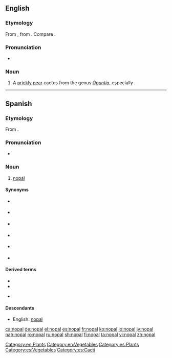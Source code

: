 ==English==

===Etymology===
From {{etyl|es|en}} {{term|nopal|lang=es}}, from {{etyl|nah|en}} {{term|nopalli||Opuntia cactus|lang=nah}}.  Compare {{term|nopales}}.

===Pronunciation===
* {{a|UK}} {{IPA|/ˈnəʊpəl/}}

===Noun===
{{en-noun|s|nopal}}

# A [[prickly pear]] cactus from the genus ''[[Opuntia]]'', especially {{taxlink|Opuntia cochinellifera|species|noshow=1}}.

[[Category:en:Plants]]
[[Category:en:Vegetables]]


----

==Spanish==
{{wikipedia|lang=es}}
===Etymology===
From {{etyl|nci|es}} {{term|nohpalli|lang=nci}}.

===Pronunciation===
* {{IPA|/no̞ˈpal/|lang=es}}

===Noun===
{{es-noun|m|es}}

# [[#English|nopal]] {{gloss|plant}}

====Synonyms====
{{top2}}
* {{l|es|chumbera|g=f}} {{gloss|plant}}
* {{l|es|higuera chumba|g=f}} {{gloss|plant}}
* {{l|es|higuera de Indias|g=f}} {{gloss|plant}}
{{mid2}}
* {{l|es|higuera de pala|g=f}} {{gloss|plant}}
* {{l|es|higuera de tuna|g=f}} {{gloss|plant}}
* {{l|es|tuna|g=f}} {{gloss|plant and fruit}}
{{bottom}}

====Derived terms====
{{top2}}
* {{l|es|nopaleda|g=f}}
* {{l|es|nopalera|g=f}}
{{mid2}}
* {{l|es|nopalito|g=m}}
{{bottom}}

====Descendants====
* English: [[#English|nopal]]

[[Category:es:Plants]]
[[Category:es:Vegetables]]
[[Category:es:Cacti]]

[[ca:nopal]]
[[de:nopal]]
[[el:nopal]]
[[es:nopal]]
[[fr:nopal]]
[[ko:nopal]]
[[io:nopal]]
[[jv:nopal]]
[[nah:nopal]]
[[ro:nopal]]
[[ru:nopal]]
[[sh:nopal]]
[[fi:nopal]]
[[ta:nopal]]
[[vi:nopal]]
[[zh:nopal]]